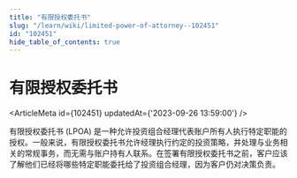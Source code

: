 ```yaml
---
title: "有限授权委托书"
slug: "/learn/wiki/limited-power-of-attorney--102451"
id: "102451"
hide_table_of_contents: true
---
```



# 有限授权委托书

<ArticleMeta id={102451} updatedAt={'2023-09-26 13:59:00'} />
<div className='border-solid border-b border-t-0 my-4 border-[var(--ifm-color-gray-300)]' />

有限授权委托书 (LPOA) 是一种允许投资组合经理代表账户所有人执行特定职能的授权。一般来说，有限授权委托书允许经理执行约定的投资策略，并处理与业务相关的常规事务，而无需与账户持有人联系。在签署有限授权委托书之前，客户应该了解他们已经将哪些特定职能委托给了投资组合经理，因为客户仍对决策负责。
